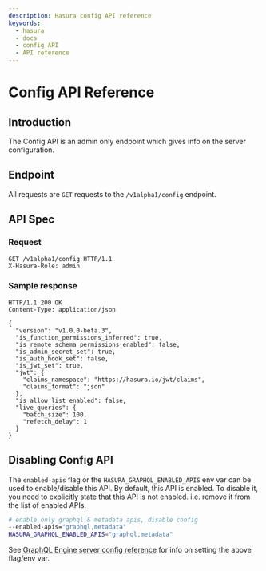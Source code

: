 ```yaml
---
description: Hasura config API reference
keywords:
  - hasura
  - docs
  - config API
  - API reference
---
```


# Config API Reference

## Introduction

The Config API is an admin only endpoint which gives info on the server configuration.

## Endpoint

All requests are `GET` requests to the `/v1alpha1/config` endpoint.

## API Spec

### Request

```http
GET /v1alpha1/config HTTP/1.1
X-Hasura-Role: admin
```

### Sample response

```http
HTTP/1.1 200 OK
Content-Type: application/json

{
  "version": "v1.0.0-beta.3",
  "is_function_permissions_inferred": true,
  "is_remote_schema_permissions_enabled": false,
  "is_admin_secret_set": true,
  "is_auth_hook_set": false,
  "is_jwt_set": true,
  "jwt": {
    "claims_namespace": "https://hasura.io/jwt/claims",
    "claims_format": "json"
  },
  "is_allow_list_enabled": false,
  "live_queries": {
    "batch_size": 100,
    "refetch_delay": 1
  }
}
```

## Disabling Config API

The `enabled-apis` flag or the `HASURA_GRAPHQL_ENABLED_APIS` env var can
be used to enable/disable this API. By default, this API is enabled. To
disable it, you need to explicitly state that this API is not enabled.
i.e. remove it from the list of enabled APIs.

```bash
# enable only graphql & metadata apis, disable config
--enabled-apis="graphql,metadata"
HASURA_GRAPHQL_ENABLED_APIS="graphql,metadata"
```

See [GraphQL Engine server config reference](/graphql/core/deployment/graphql-engine-flags/reference.mdx#server-flag-reference) for info on setting the above flag/env var.
